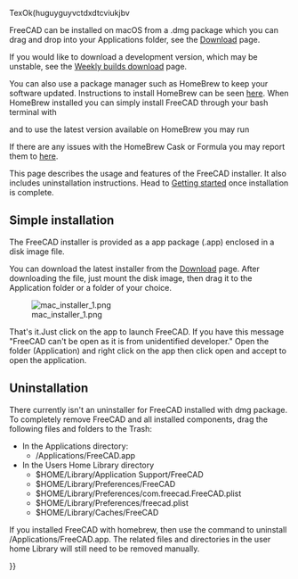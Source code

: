 TexOk(huguyguyvctdxdtcviukjbv<languages/>
<translate>

<!--T:18-->
{{Docnav
|[[Installing_on_Linux|Installing on Linux]]
|[[Installing_additional_components|Installing additional components]]
}}

<!--T:1-->
FreeCAD can be installed on macOS from a .dmg package which you can drag and drop into your Applications folder, see the [[Download|Download]] page.

<!--T:29-->
If you would like to download a development version, which may be unstable, see the [https://github.com/FreeCAD/FreeCAD-Bundle/releases/tag/weekly-builds Weekly builds download] page.

<!--T:23-->
You can also use a package manager such as HomeBrew to keep your software updated. Instructions to install HomeBrew can be seen [https://brew.sh/ here]. When HomeBrew installed you can simply install FreeCAD through your bash terminal with 

</translate>
{{Code|code=
brew install --cask freecad
}}
<translate>

<!--T:24-->
and to use  the latest version available on HomeBrew you may run

</translate>
{{Code|code=
brew install freecad
}}
<translate>

<!--T:25-->
If there are any issues with the HomeBrew Cask or Formula you may report them to [https://github.com/FreeCAD/homebrew-freecad here]. 

<!--T:16-->
This page describes the usage and features of the FreeCAD installer. It also includes uninstallation instructions. Head to [[Getting_started|Getting started]] once installation is complete.

== Simple installation == <!--T:2-->

<!--T:28-->
The FreeCAD installer is provided as a app package (.app) enclosed in a disk image file.

<!--T:3-->
You can download the latest installer from the [[Download|Download]] page. After downloading the file, just mount the disk image, then drag it to the Application folder or a folder of your choice.

<!--T:4-->
[[File:mac_installer_1.png]]

<!--T:5-->
That's it.Just click on the app to launch FreeCAD. If you have this message "FreeCAD can't be open as it is from unidentified developer." Open the folder (Application) and right click on the app then click open and accept to open the application.

== Uninstallation == <!--T:7-->

<!--T:8-->
There currently isn't an uninstaller for FreeCAD installed with dmg package. To completely remove FreeCAD and all installed components, drag the following  files and folders to the Trash:

<!--T:9-->
*In the Applications directory:
**/Applications/FreeCAD.app
*In the Users Home Library directory
**$HOME/Library/Application Support/FreeCAD
**$HOME/Library/Preferences/FreeCAD
**$HOME/Library/Preferences/com.freecad.FreeCAD.plist
**$HOME/Library/Preferences/freecad.plist
**$HOME/Library/Caches/FreeCAD

<!--T:12-->
If you installed FreeCAD with homebrew, then use the {{incode|brew uninstall freecad}} command to uninstall /Applications/FreeCAD.app. The related files and directories in the user home Library will still need to be removed manually.


<!--T:13-->
{{Docnav
|[[Installing_on_Linux|Installing on Linux]]
|[[Installing_additional_components|Installing additional components]]
}}

</translate>
{{Userdocnavi{{#translation:}}}}
